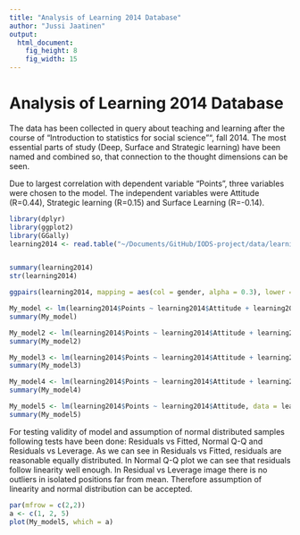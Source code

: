 ```yaml
---
title: "Analysis of Learning 2014 Database"
author: "Jussi Jaatinen"
output: 
  html_document: 
    fig_height: 8
    fig_width: 15
---
```


# Analysis of Learning 2014 Database

The data has been collected in query about teaching and learning after the course of "Introduction to statistics for social science"", fall 2014. The most essential parts of study (Deep, Surface and Strategic learning) have been named and combined so, that connection to the thought dimensions can be seen.

Due to largest correlation with dependent variable "Points", three variables were chosen to the model. The independent variables were Attitude (R=0.44), Strategic learning (R=0.15) and Surface Learning (R=-0.14).

```r
library(dplyr)
library(ggplot2)
library(GGally)
learning2014 <- read.table("~/Documents/GitHub/IODS-project/data/learning2014.txt")


summary(learning2014)
str(learning2014)

ggpairs(learning2014, mapping = aes(col = gender, alpha = 0.3), lower = list(combo = wrap("facethist", bins = 20)))

```

```r
My_model <- lm(learning2014$Points ~ learning2014$Attitude + learning2014$stra + learning2014$surf, data = learning2014)
summary(My_model)

My_model2 <- lm(learning2014$Points ~ learning2014$Attitude + learning2014$stra, data = learning2014)
summary(My_model2)

My_model3 <- lm(learning2014$Points ~ learning2014$Attitude + learning2014$surf, data = learning2014)
summary(My_model3)

My_model4 <- lm(learning2014$Points ~ learning2014$Attitude + learning2014$stra + learning2014$gender, data = learning2014)
summary(My_model4)

My_model5 <- lm(learning2014$Points ~ learning2014$Attitude, data = learning2014)
summary(My_model5)
```
For testing validity of model and assumption of normal distributed samples following tests have been done: Residuals vs Fitted, Normal Q-Q and Residuals vs Leverage. As we can see in Residuals vs Fitted, residuals are reasonable equally distributed. In Normal Q-Q plot we can see that residuals follow linearity well enough. In Residual vs Leverage image there is no outliers in isolated positions far from mean. Therefore assumption of linearity and normal distribution can be accepted. 

```r
par(mfrow = c(2,2))
a <- c(1, 2, 5)
plot(My_model5, which = a)
```

